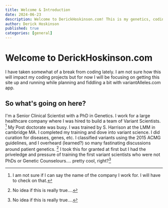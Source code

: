```yaml
---
title: Welcome & Introduction
date: 2024-06-23
description: Welcome to DerickHoskinson.com! This is my genetics, coding, and portfolio app.
author: Derick Hoskinson
published: true
categories: [general]
---
```


# Welcome to DerickHoskinson.com

I have taken somewhat of a break from coding lately. I am not sure how this will impact my coding projects but for now I will be focusing on getting this site up and running while planning and fiddling a bit with variantAlleles.com app.

## So what's going on here?

I'm a Senior Clinical Scientist with a PhD in Genetics. I work for a large healthcare company where I was hired to build a team of Variant Scientists. [^**] My Post doctorate was busy. I was trained by S. Harrison at the LMM in cambridge MA. I completed my training and dove into variant science.  I did curation for diseases, genes, etc. I classified variants using the 2015 ACMG guidelines, and I overheard (learned?) so many fastinating discussions around patient genetics. [^*] I took this for granted at first but I had the priveledge and pressure of training the first variant scientists who were not PhDs or Genetic Counselours.... pretty cool, right?[^*]

[^*]: No idea if this is really true....
[^**]: I am not sure if I can say the name of the company I work for.  I will have to check on that.

